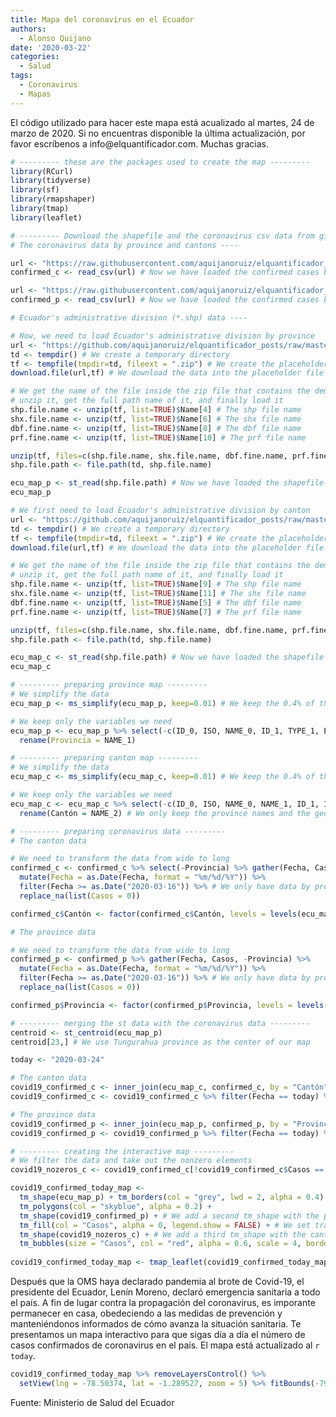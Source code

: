 ```yaml
---
title: Mapa del coronavirus en el Ecuador
authors: 
  - Alonso Quijano
date: '2020-03-22'
categories:
  - Salud
tags:
  - Coronavirus
  - Mapas
---
```


El código utilizado para hacer este mapa está acualizado al martes, 24 de marzo de 2020. Si no encuentras disponible la última actualización, por favor escríbenos a info@elquantificador.com. Muchas gracias.

```r
# --------- these are the packages used to create the map ---------
library(RCurl)
library(tidyverse)
library(sf)
library(rmapshaper)
library(tmap)
library(leaflet)

# --------- Download the shapefile and the coronavirus csv data from github ---------
# The coronavirus data by province and cantons ----

url <- "https://raw.githubusercontent.com/aquijanoruiz/elquantificador_posts/master/salud/2020-03-22-mapa-del-coronavirus-en-el-ecuador/confirmed_canton.csv"
confirmed_c <- read_csv(url) # Now we have loaded the confirmed cases by canton

url <- "https://raw.githubusercontent.com/aquijanoruiz/elquantificador_posts/master/salud/2020-03-22-mapa-del-coronavirus-en-el-ecuador/confirmed_provincia.csv"
confirmed_p <- read_csv(url) # Now we have loaded the confirmed cases by province

# Ecuador's administrative division (*.shp) data ----

# Now, we need to load Ecuador's administrative division by province
url <- "https://github.com/aquijanoruiz/elquantificador_posts/raw/master/salud/2020-03-22-mapa-del-coronavirus-en-el-ecuador/provincias.zip"
td <- tempdir() # We create a temporary directory
tf <- tempfile(tmpdir=td, fileext = ".zip") # We create the placeholder file
download.file(url,tf) # We download the data into the placeholder file

# We get the name of the file inside the zip file that contains the demographic and economic data, 
# unzip it, get the full path name of it, and finally load it
shp.file.name <- unzip(tf, list=TRUE)$Name[4] # The shp file name
shx.file.name <- unzip(tf, list=TRUE)$Name[6] # The shx file name
dbf.fine.name <- unzip(tf, list=TRUE)$Name[8] # The dbf file name
prf.fine.name <- unzip(tf, list=TRUE)$Name[10] # The prf file name

unzip(tf, files=c(shp.file.name, shx.file.name, dbf.fine.name, prf.fine.name), exdir=td, overwrite=TRUE)
shp.file.path <- file.path(td, shp.file.name)

ecu_map_p <- st_read(shp.file.path) # Now we have loaded the shapefile
ecu_map_p

# We first need to load Ecuador's administrative division by canton
url <- "https://github.com/aquijanoruiz/elquantificador_posts/raw/master/salud/2020-03-22-mapa-del-coronavirus-en-el-ecuador/cantones.zip"
td <- tempdir() # We create a temporary directory
tf <- tempfile(tmpdir=td, fileext = ".zip") # We create the placeholder file
download.file(url,tf) # We download the data into the placeholder file

# We get the name of the file inside the zip file that contains the demographic and economic data, 
# unzip it, get the full path name of it, and finally load it
shp.file.name <- unzip(tf, list=TRUE)$Name[9] # The shp file name
shx.file.name <- unzip(tf, list=TRUE)$Name[11] # The shx file name
dbf.fine.name <- unzip(tf, list=TRUE)$Name[5] # The dbf file name
prf.fine.name <- unzip(tf, list=TRUE)$Name[7] # The prf file name

unzip(tf, files=c(shp.file.name, shx.file.name, dbf.fine.name, prf.fine.name), exdir=td, overwrite=TRUE)
shp.file.path <- file.path(td, shp.file.name)

ecu_map_c <- st_read(shp.file.path) # Now we have loaded the shapefile
ecu_map_c
```

```r
# --------- preparing province map ---------
# We simplify the data
ecu_map_p <- ms_simplify(ecu_map_p, keep=0.01) # We keep the 0.4% of the polygon

# We keep only the variables we need
ecu_map_p <- ecu_map_p %>% select(-c(ID_0, ISO, NAME_0, ID_1, TYPE_1, ENGTYPE_1, NL_NAME_1, VARNAME_1)) %>%
  rename(Provincia = NAME_1)

# --------- preparing canton map ---------
# We simplify the data
ecu_map_c <- ms_simplify(ecu_map_c, keep=0.01) # We keep the 0.4% of the polygon

# We keep only the variables we need
ecu_map_c <- ecu_map_c %>% select(-c(ID_0, ISO, NAME_0, NAME_1, ID_1, ID_2, TYPE_2, ENGTYPE_2, NL_NAME_2, VARNAME_2)) %>%
  rename(Cantón = NAME_2) # We only keep the province names and the geometry

# --------- preparing coronavirus data ---------
# The canton data

# We need to transform the data from wide to long
confirmed_c <- confirmed_c %>% select(-Provincia) %>% gather(Fecha, Casos, -Cantón) %>% 
  mutate(Fecha = as.Date(Fecha, format = "%m/%d/%Y")) %>%
  filter(Fecha >= as.Date("2020-03-16")) %>% # We only have data by province from May 16th (this is the date where we started to collect data)
  replace_na(list(Casos = 0))

confirmed_c$Cantón <- factor(confirmed_c$Cantón, levels = levels(ecu_map_c$Cantón))

# The province data

# We need to transform the data from wide to long
confirmed_p <- confirmed_p %>% gather(Fecha, Casos, -Provincia) %>% 
  mutate(Fecha = as.Date(Fecha, format = "%m/%d/%Y")) %>%
  filter(Fecha >= as.Date("2020-03-16")) %>% # We only have data by province from May 16th
  replace_na(list(Casos = 0))

confirmed_p$Provincia <- factor(confirmed_p$Provincia, levels = levels(ecu_map_p$Provincia))
```

```r
# --------- merging the st data with the coronavirus data ---------
centroid <- st_centroid(ecu_map_p)
centroid[23,] # We use Tungurahua province as the center of our map 

today <- "2020-03-24"

# The canton data
covid19_confirmed_c <- inner_join(ecu_map_c, confirmed_c, by = "Cantón") # We merge the map data with the coronavirus data
covid19_confirmed_c <- covid19_confirmed_c %>% filter(Fecha == today) %>% select(-Fecha)

# The province data
covid19_confirmed_p <- inner_join(ecu_map_p, confirmed_p, by = "Provincia") # We do the same for the province data
covid19_confirmed_p <- covid19_confirmed_p %>% filter(Fecha == today) %>% select(-Fecha)
```

```r
# --------- creating the interactive map ---------
# We filter the data and take out the nonzero elements
covid19_nozeros_c <- covid19_confirmed_c[!covid19_confirmed_c$Casos == 0,] # We take the zeros out of the sf file

covid19_confirmed_today_map <-
  tm_shape(ecu_map_p) + tm_borders(col = "grey", lwd = 2, alpha = 0.4) + # This is the province sf file
  tm_polygons(col = "skyblue", alpha = 0.2) + 
  tm_shape(covid19_confirmed_p) + # We add a second tm_shape with the province data stored in the sf file
  tm_fill(col = "Casos", alpha = 0, legend.show = FALSE) + # We set transparency to 0 because we don't want any colors, just the data
  tm_shape(covid19_nozeros_c) + # We add a third tm_shape with the canton data stored in the sf file
  tm_bubbles(size = "Casos", col = "red", alpha = 0.6, scale = 4, border.lwd = NA) # We add the bubbles
  
covid19_confirmed_today_map <- tmap_leaflet(covid19_confirmed_today_map) # We transform the map into a leaflet map
```

Después que la OMS haya declarado pandemia al brote de Covid-19, el presidente del Ecuador, Lenín Moreno, declaró emergencia sanitaria a todo el país. A fin de lugar contra la propagación del coronavirus, es imporante permanecer en casa, obedeciendo a las medidas de prevención y manteniéndonos informados de cómo avanza la situación sanitaria. Te presentamos un mapa interactivo para que sigas día a día el número de casos confirmados de coronavirus en el país. El mapa está actualizado al `r today`.



<style>
.html-widget {
    margin: auto;
}
</style>

```r
covid19_confirmed_today_map %>% removeLayersControl() %>%
  setView(lng = -78.50374, lat = -1.289527, zoom = 5) %>% fitBounds(-79.6, -4.2, -77.0, 0.8) # We center the map in Tungurahua
```

Fuente: Ministerio de Salud del Ecuador